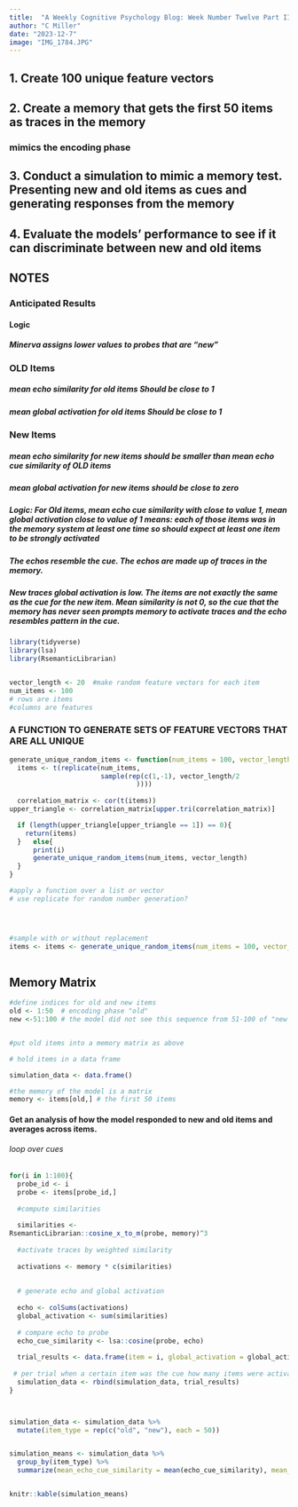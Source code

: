 ```yaml
---
title:  "A Weekly Cognitive Psychology Blog: Week Number Twelve Part II"
author: "C Miller"
date: "2023-12-7"
image: "IMG_1784.JPG"
---
```


## 1. Create 100 unique feature vectors

## 2. Create a memory that gets the first 50 items as traces in the memory

### mimics the encoding phase

## 3. Conduct a simulation to mimic a memory test. Presenting new and old items as cues and generating responses from the memory

## 4. Evaluate the models' performance to see if it can discriminate between new and old items

## NOTES

### Anticipated Results

#### Logic

##### Minerva assigns lower values to probes that are "new"

### OLD Items

##### mean echo similarity for old items Should be close to 1

##### mean global activation for old items Should be close to 1

### New Items

##### mean echo similarity for new items should be smaller than mean echo cue similarity of OLD items

##### mean global activation for new items should be close to zero

##### Logic: For Old items, mean echo cue similarity with close to value 1, mean global activation close to value of 1 means: each of those items was in the memory system at least one time so should expect at least one item to be strongly activated

##### The echos resemble the cue. The echos are made up of traces in the memory.

##### New traces global activation is low. The items are not exactly the same as the cue for the new item. Mean similarity is not 0, so the cue that the memory has never seen prompts memory to activate traces and the echo resembles pattern in the cue.

```r

library(tidyverse)
library(lsa)
library(RsemanticLibrarian)



```

```r

vector_length <- 20  #make random feature vectors for each item
num_items <- 100 
# rows are items
#columns are features

```

### A FUNCTION TO GENERATE SETS OF FEATURE VECTORS THAT ARE ALL UNIQUE

```r

generate_unique_random_items <- function(num_items = 100, vector_length = 20){
  items <- t(replicate(num_items,
                       sample(rep(c(1,-1), vector_length/2
                                ))))
  
  correlation_matrix <- cor(t(items))
upper_triangle <- correlation_matrix[upper.tri(correlation_matrix)]

  if (length(upper_triangle[upper_triangle == 1]) == 0){
    return(items)
  }   else{
      print(i)
      generate_unique_random_items(num_items, vector_length)
  }
}


```

```r

#apply a function over a list or vector 
# use replicate for random number generation?




#sample with or without replacement
items <- items <- generate_unique_random_items(num_items = 100, vector_length = 20)
                     
```

## Memory Matrix

```r
#define indices for old and new items
old <- 1:50  # encoding phase "old"
new <-51:100 # the model did not see this sequence from 51-100 of "new items"


#put old items into a memory matrix as above

# hold items in a data frame

simulation_data <- data.frame()

#the memory of the model is a matrix
memory <- items[old,] # the first 50 items

```

#### Get an analysis of how the model responded to new and old items and averages across items.

###### loop over cues

```r

for(i in 1:100){
  probe_id <- i
  probe <- items[probe_id,]
  
  #compute similarities
  
  similarities <-
RsemanticLibrarian::cosine_x_to_m(probe, memory)^3
  
  #activate traces by weighted similarity
  
  activations <- memory * c(similarities)
  
  
  # generate echo and global activation
  
  echo <- colSums(activations)
  global_activation <- sum(similarities)
  
  # compare echo to probe
  echo_cue_similarity <- lsa::cosine(probe, echo)
  
  trial_results <- data.frame(item = i, global_activation = global_activation, echo_cue_similarity = echo_cue_similarity)
  
 # per trial when a certain item was the cue how many items were activated what was the global activation
  simulation_data <- rbind(simulation_data, trial_results)
}




```

```r


simulation_data <- simulation_data %>%
  mutate(item_type = rep(c("old", "new"), each = 50))


simulation_means <- simulation_data %>%
  group_by(item_type) %>%
  summarize(mean_echo_cue_similarity = mean(echo_cue_similarity), mean_global_activation = mean(global_activation))


knitr::kable(simulation_means)
```
